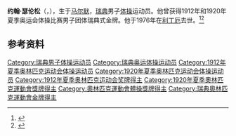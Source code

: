 {{NoteTA|G1=Sports}}
'''约翰·瑟伦松'''（{{lang-sv|John Sörenson}}，{{bd|1889年|9月15日|1976年|10月25日}}），生于[[马尔默|马尔默]]，[[瑞典|瑞典]]男子[[体操|体操]]运动员。他曾获得1912年和1920年夏季奥运会体操比赛男子团体瑞典式金牌。他于1976年在[[利丁厄|利丁厄]]去世。<ref>{{Cite web|title=John SORENSON|url=https://www.olympic.org/john-sorenson|accessdate=2021-03-21|work=International Olympic Committee|archive-date=2020-08-14|archive-url=https://web.archive.org/web/20200814173751/https://www.olympic.org/john-sorenson|dead-url=no}}</ref><ref>{{cite web|url=https://www.sports-reference.com/olympics/athletes/so/john-sorenson-1.html|title=John Sörenson|work=Sport Reference|accessdate=2021-03-23|archiveurl=https://web.archive.org/web/20170718012042/https://www.sports-reference.com/olympics/athletes/so/john-sorenson-1.html|archivedate=2017-07-18}}</ref>

== 参考资料 ==
{{reflist}}

{{Authority control}}
{{DEFAULTSORT:Sörenson, John}}
[[Category:瑞典男子体操运动员|Category:瑞典男子体操运动员]]
[[Category:瑞典奥运体操运动员|Category:瑞典奥运体操运动员]]
[[Category:1912年夏季奥林匹克运动会体操运动员|Category:1912年夏季奥林匹克运动会体操运动员]]
[[Category:1920年夏季奥林匹克运动会体操运动员|Category:1920年夏季奥林匹克运动会体操运动员]]
[[Category:1912年夏季奥林匹克运动会奖牌得主|Category:1912年夏季奥林匹克运动会奖牌得主]]
[[Category:1920年夏季奧林匹克運動會獎牌得主|Category:1920年夏季奧林匹克運動會獎牌得主]]
[[Category:奧林匹克運動會體操獎牌得主|Category:奧林匹克運動會體操獎牌得主]]
[[Category:瑞典奧林匹克運動會金牌得主|Category:瑞典奧林匹克運動會金牌得主]]
